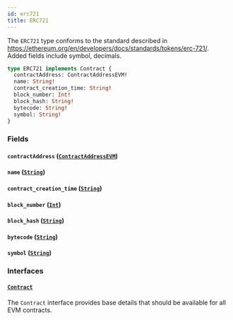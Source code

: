 ```yaml
---
id: erc721
title: ERC721
---
```



The `ERC721` type conforms to the standard described in https://ethereum.org/en/developers/docs/standards/tokens/erc-721/.
Added fields include symbol, decimals.

```graphql
type ERC721 implements Contract {
  contractAddress: ContractAddressEVM!
  name: String!
  contract_creation_time: String!
  block_number: Int!
  block_hash: String!
  bytecode: String!
  symbol: String!
}
```


### Fields

#### `contractAddress` ([`ContractAddressEVM`](/reference/scalars/contract-address-evm))




#### `name` ([`String`](/reference/scalars/string))




#### `contract_creation_time` ([`String`](/reference/scalars/string))




#### `block_number` ([`Int`](/reference/scalars/int))




#### `block_hash` ([`String`](/reference/scalars/string))




#### `bytecode` ([`String`](/reference/scalars/string))




#### `symbol` ([`String`](/reference/scalars/string))




### Interfaces

#### [`Contract`](/reference/interfaces/contract) 

The `Contract` interface provides base details that should be available for all EVM contracts.




